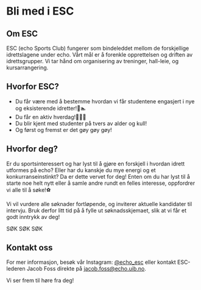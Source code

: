 

# Bli med i ESC

## Om ESC

ESC (echo Sports Club) fungerer som bindeleddet mellom de forskjellige idrettslagene under echo. Vårt mål er å forenkle opprettelsen og driften av idrettsgrupper. Vi tar hånd om organisering av treninger, hall-leie, og kursarrangering. 

## Hvorfor ESC?

* Du får være med å bestemme hvordan vi får studentene engasjert i nye og eksisterende idretter!🎾🏊
* Du får en aktiv hverdag!🏃‍♂️‍➡️
* Du blir kjent med studenter på tvers av alder og kull!
* Og først og fremst er det gøy gøy gøy!

## Hvorfor deg?

Er du sportsinteressert og har lyst til å gjøre en forskjell i hvordan idrett utformes på echo? Eller har du kanskje du mye energi og et konkurranseinstinkt? Da er dette vervet for deg! Enten om du har lyst til å starte noe helt nytt eller å samle andre rundt en felles interesse, oppfordrer vi alle til å søke!⚽️

Vi vil vurdere alle søknader fortløpende, og inviterer aktuelle kandidater til intervju. Bruk derfor litt tid på å fylle ut søknadsskjemaet, slik at vi får et godt inntrykk av deg!

<FancyLink href="/sok/esc" className="my-4">
  SØK SØK SØK
</FancyLink>

## Kontakt oss

For mer informasjon, besøk vår Instagram: [@echo_esc](https://instagram.com/echo_esc) eller kontakt ESC-lederen Jacob Foss direkte på [jacob.foss@echo.uib.no](mailto:jacob.foss@echo.uib.no).

Vi ser frem til høre fra deg!